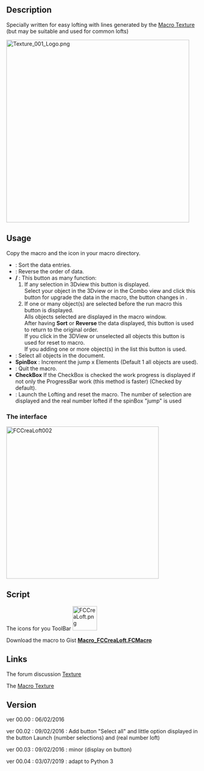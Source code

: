 <languages/>

{{Macro
|Name=Macro Loft
|Icon=FCCreaLoft.png
|Description=Creates a loft with wires selected. Specially written for easy lofting with lines generated by the [https://www.freecadweb.org/wiki/Macro_Texture Macro Texture] (but may be suitable and used for common lofts)
|Author=Mario52
|Version=00.04
|Date=2019-07-03
|Download=[https://wiki.freecad.org/images/2/29/FCCreaLoft.png ToolBar Icon]
|SeeAlso=[[Macro_Texture|Macro Texture]]
|FCVersion=All
}}

==Description==

Specially written for easy lofting with lines generated by the [[Macro_Texture|Macro Texture]] (but may be suitable and used for common lofts)<br />

{{Codeextralink|https://gist.githubusercontent.com/mario52a/c477f892233d6abe02df5e97af828ff4/raw/d633193c577e8257ef458b8c1824d1047c3c6613/Macro_FCCreaLoft.FCMacro}}

[[File:Texture_001_Logo.png|480px]]
{{Caption|Texture_001_Logo}}

==Usage==

Copy the macro and the icon in your macro directory.

* '''{{KEY|Sort}}''' : Sort the data entries.
* '''{{KEY|Reverse}}''' : Reverse the order of data. 
* '''{{KEY|Reset}} / {{KEY|Upgrade}}''': This button as many function:
*#If any selection in 3Dview this button {{KEY|Upgrade}} is displayed.<br />Select your object in the 3Dview or in the Combo view and click this button for upgrade the data in the macro, the button changes in {{KEY|Reset}}.
*#If one or many object(s) are selected before the run macro this button {{KEY|Reset}} is displayed.<br />Alls objects selected are displayed in the macro window.<br />After having '''Sort''' or '''Reverse''' the data displayed, this button {{KEY|Reset}} is used to return to the original order.<br />If you click in the 3DView or unselected all objects this button is used for reset to macro.<br />If you adding one or more object(s) in the list this button is used.
* '''{{KEY|Select all}}''' : Select all objects in the document.
* '''SpinBox''' : Increment the jump x Elements (Default 1 all objects are used).
* '''{{KEY|Quit}}''' : Quit the macro.
* '''CheckBox''' If the CheckBox is checked the work progress is displayed if not only the ProgressBar work (this method is faster) (Checked by default).
* '''{{KEY|Launch the Lofting}}''' : Launch the Lofting and reset the macro. The number of selection are displayed and the real number lofted if the spinBox "jump" is used

===The interface===

[[File:Macro FCCreaLoft 01.png|400px|left|FCCreaLoft002]]
{{clear}}

==Script==

The icons for you ToolBar [[Image:FCCreaLoft.png|64px]]

Download the macro to Gist [https://gist.github.com/mario52a/c477f892233d6abe02df5e97af828ff4 '''Macro_FCCreaLoft.FCMacro''']

==Links==

The forum discussion [https://forum.freecad.org/viewtopic.php?f=24&t=5893&start=10 Texture]

The [[Macro_Texture|Macro Texture]]

==Version==

ver 00.00 : 06/02/2016

ver 00.02 : 09/02/2016 : Add button "Select all" and little option displayed in the button Launch (number selections) and (real number loft)

ver 00.03 : 09/02/2016 : minor (display on button)

ver 00.04 : 03/07/2019 : adapt to Python 3